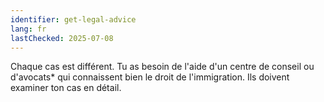 ```yaml
---
identifier: get-legal-advice
lang: fr
lastChecked: 2025-07-08
---
```


Chaque cas est différent. Tu as besoin de l'aide d'un <InternalShortLink identifier="contacts">centre de conseil</InternalShortLink> ou d'avocats* qui connaissent bien le droit de l'immigration. Ils doivent examiner ton cas en détail.
